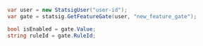 ```csharp
var user = new StatsigUser("user-id");
var gate = statsig.GetFeatureGate(user, "new_feature_gate");

bool isEnabled = gate.Value;
string ruleId = gate.RuleId;
```
